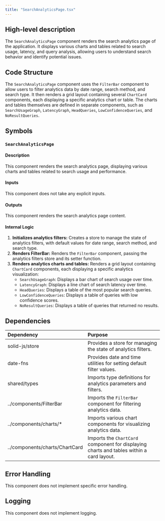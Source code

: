 ```yaml
---
title: "SearchAnalyticsPage.tsx"
---
```


## High-level description
The `SearchAnalyticsPage` component renders the search analytics page of the application. It displays various charts and tables related to search usage, latency, and query analysis, allowing users to understand search behavior and identify potential issues.

## Code Structure
The `SearchAnalyticsPage` component uses the `FilterBar` component to allow users to filter analytics data by date range, search method, and search type. It then renders a grid layout containing several `ChartCard` components, each displaying a specific analytics chart or table. The charts and tables themselves are defined in separate components, such as `SearchUsageGraph`, `LatencyGraph`, `HeadQueries`, `LowConfidenceQueries`, and `NoResultQueries`.

## Symbols
### `SearchAnalyticsPage`
#### Description
This component renders the search analytics page, displaying various charts and tables related to search usage and performance.

#### Inputs
This component does not take any explicit inputs.

#### Outputs
This component renders the search analytics page content.

#### Internal Logic
1. **Initializes analytics filters:** Creates a store to manage the state of analytics filters, with default values for date range, search method, and search type.
2. **Renders FilterBar:** Renders the `FilterBar` component, passing the analytics filters store and its setter function.
3. **Renders analytics charts and tables:** Renders a grid layout containing `ChartCard` components, each displaying a specific analytics visualization:
    - `SearchUsageGraph`: Displays a bar chart of search usage over time.
    - `LatencyGraph`: Displays a line chart of search latency over time.
    - `HeadQueries`: Displays a table of the most popular search queries.
    - `LowConfidenceQueries`: Displays a table of queries with low confidence scores.
    - `NoResultQueries`: Displays a table of queries that returned no results.

## Dependencies
| Dependency | Purpose |
|:-----------|:--------|
| solid-js/store | Provides a store for managing the state of analytics filters. |
| date-fns | Provides date and time utilities for setting default filter values. |
| shared/types | Imports type definitions for analytics parameters and filters. |
| ../components/FilterBar | Imports the `FilterBar` component for filtering analytics data. |
| ../components/charts/* | Imports various chart components for visualizing analytics data. |
| ../components/charts/ChartCard | Imports the `ChartCard` component for displaying charts and tables within a card layout. |

## Error Handling
This component does not implement specific error handling.

## Logging
This component does not implement logging.
